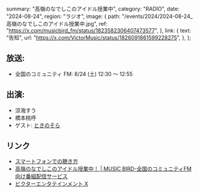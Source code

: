  summary: "高嶺のなでしこのアイドル授業中",
  category: "RADIO",
  date: "2024-08-24",
  region: "ラジオ",
  image: {
    path: "/events/2024/2024-08-24_高嶺のなでしこのアイドル授業中.jpg",
    ref: "https://x.com/musicbird_fm/status/1823582306407473577",
  },
  link: {
    text: "告知",
    url: "https://x.com/VictorMusic/status/1826091861599228275",
  },
};

## 放送:

- 全国のコミュニティ FM: 8/24 (土) 12:30 ～ 12:55

## 出演:

- 涼海すう
- 橋本桃呼
- ゲスト: [ときのそら](https://x.com/tokino_sora)

## リンク

- [スマートフォンでの聴き方](https://x.com/Radimo_info/status/1776220140100878439)
- [高嶺のなでしこのアイドル授業中！ | MUSIC BIRD-全国のコミュニティFM向け番組配信サービス](https://musicbird.jp/cfm/timetable/takaneko/)
- [ビクターエンタテインメント X](https://x.com/VictorMusic/status/1826091861599228275)
